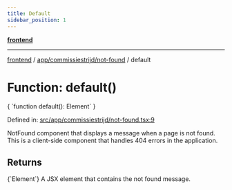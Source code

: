 ```yaml
---
title: Default
sidebar_position: 1
---
```



[**frontend**](../../../..)

***

[frontend](../../../..) / [app/commissiestrijd/not-found](..) / default

# Function: default()

<CodeBlock language="ts">
{ `function default(): Element` }
</CodeBlock>

Defined in: [src/app/commissiestrijd/not-found.tsx:9](https://github.com/svsticky/CommitteeClash/blob/cf8a63ee123fe6ef8b9cc633622ca8c3bc6fa48a/frontend/src/app/commissiestrijd/not-found.tsx#L9)

NotFound component that displays a message when a page is not found.
This is a client-side component that handles 404 errors in the application.

## Returns
<CodeBlock language="ts">
{`Element`}
</CodeBlock>
A JSX element that contains the not found message.
